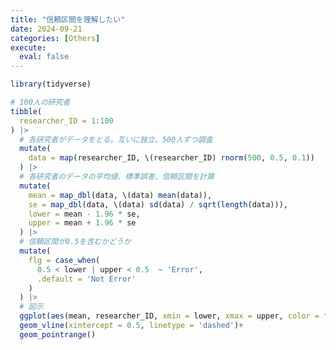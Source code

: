 ```yaml
---
title: "信頼区間を理解したい"
date: 2024-09-21
categories: [Others]
execute:
  eval: false
---
```


```r
library(tidyverse)
```


```r
# 100人の研究者
tibble(
  researcher_ID = 1:100
) |> 
  # 各研究者がデータをとる。互いに独立、500人ずつ調査
  mutate(
    data = map(researcher_ID, \(researcher_ID) rnorm(500, 0.5, 0.1))
  ) |> 
  # 各研究者のデータの平均値、標準誤差、信頼区間を計算
  mutate(
    mean = map_dbl(data, \(data) mean(data)),
    se = map_dbl(data, \(data) sd(data) / sqrt(length(data))),
    lower = mean - 1.96 * se,
    upper = mean + 1.96 * se
  ) |> 
  # 信頼区間が0.5を含むかどうか
  mutate(
    flg = case_when(
      0.5 < lower | upper < 0.5  ~ 'Error',
      .default = 'Not Error'
    )
  ) |> 
  # 図示
  ggplot(aes(mean, researcher_ID, xmin = lower, xmax = upper, color = flg))+
  geom_vline(xintercept = 0.5, linetype = 'dashed')+
  geom_pointrange()

```

